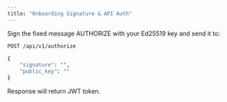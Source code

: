 ```yaml
---
title: "Onboarding Signature & API Auth"
---
```


Sign the fixed message AUTHORIZE with your Ed25519 key and send it to:

```bash
POST /api/v1/authorize

{
    "signature": "",
    "public_key": ""
}
```

Response will return JWT token.